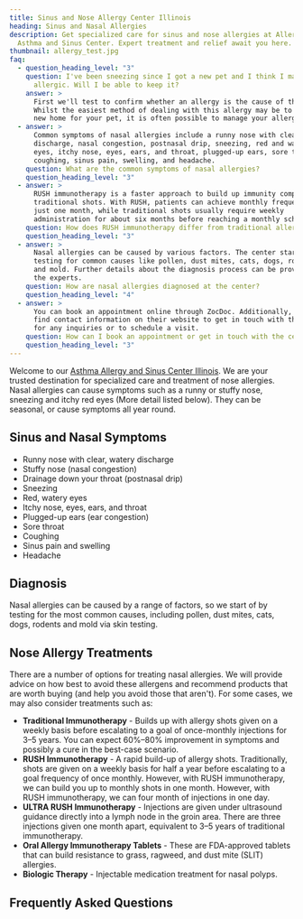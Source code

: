 ```yaml
---
title: Sinus and Nose Allergy Center Illinois
heading: Sinus and Nasal Allergies
description: Get specialized care for sinus and nose allergies at Allergy,
  Asthma and Sinus Center. Expert treatment and relief await you here.
thumbnail: allergy_test.jpg
faq:
  - question_heading_level: "3"
    question: I've been sneezing since I got a new pet and I think I may be
      allergic. Will I be able to keep it?
    answer: >
      First we'll test to confirm whether an allergy is the cause of this.
      Whilst the easiest method of dealing with this allergy may be to find a
      new home for your pet, it is often possible to manage your allergy.
  - answer: >
      Common symptoms of nasal allergies include a runny nose with clear
      discharge, nasal congestion, postnasal drip, sneezing, red and watery
      eyes, itchy nose, eyes, ears, and throat, plugged-up ears, sore throat,
      coughing, sinus pain, swelling, and headache.
    question: What are the common symptoms of nasal allergies?
    question_heading_level: "3"
  - answer: >
      RUSH immunotherapy is a faster approach to build up immunity compared to
      traditional shots. With RUSH, patients can achieve monthly frequency in
      just one month, while traditional shots usually require weekly
      administration for about six months before reaching a monthly schedule.
    question: How does RUSH immunotherapy differ from traditional allergy shots?
    question_heading_level: "3"
  - answer: >
      Nasal allergies can be caused by various factors. The center starts by
      testing for common causes like pollen, dust mites, cats, dogs, rodents,
      and mold. Further details about the diagnosis process can be provided by
      the experts.
    question: How are nasal allergies diagnosed at the center?
    question_heading_level: "4"
  - answer: >
      You can book an appointment online through ZocDoc. Additionally, you can
      find contact information on their website to get in touch with their team
      for any inquiries or to schedule a visit.
    question: How can I book an appointment or get in touch with the center?
    question_heading_level: "3"
---
```

Welcome to our [Asthma Allergy and Sinus Center Illinois](/). We are your trusted destination for specialized care and treatment of nose allergies. Nasal allergies can cause symptoms such as a runny or stuffy nose, sneezing and itchy red eyes (More detail listed below). They can be seasonal, or cause symptoms all year round.

<ButtonList />

## Sinus and Nasal Symptoms

- Runny nose with clear, watery discharge
- Stuffy nose (nasal congestion)
- Drainage down your throat (postnasal drip)
- Sneezing
- Red, watery eyes
- Itchy nose, eyes, ears, and throat
- Plugged-up ears (ear congestion)
- Sore throat
- Coughing
- Sinus pain and swelling
- Headache

## Diagnosis

Nasal allergies can be caused by a range of factors, so we start of by testing for the most common causes, including pollen, dust mites, cats, dogs, rodents and mold via skin testing.

## Nose Allergy Treatments

There are a number of options for treating nasal allergies. We will provide advice on how best to avoid these allergens and recommend products that are worth buying (and help you avoid those that aren't). For some cases, we may also consider treatments such as:

- **Traditional Immunotherapy** - Builds up with allergy shots given on a weekly basis before escalating to a goal of once-monthly injections for 3–5 years. You can expect 60%–80% improvement in symptoms and possibly a cure in the best-case scenario.
- **RUSH Immunotherapy** - A rapid build-up of allergy shots. Traditionally, shots are given on a weekly basis for half a year before escalating to a goal frequency of once monthly. However, with RUSH immunotherapy, we can build you up to monthly shots in one month. However, with RUSH immunotherapy, we can four month of injections in one day.
- **ULTRA RUSH Immunotherapy** - Injections are given under ultrasound guidance directly into a lymph node in the groin area. There are three injections given one month apart, equivalent to 3–5 years of traditional immunotherapy.
- **Oral Allergy Immunotherapy Tablets** - These are FDA-approved tablets that can build resistance to grass, ragweed, and dust mite (SLIT) allergies.
- **Biologic Therapy** - Injectable medication treatment for nasal polyps.

<ContactBanner />

## Frequently Asked Questions




